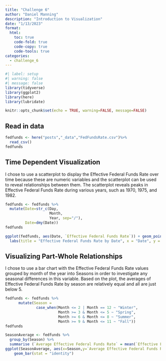 ```yaml
---
title: "Challenge 6"
author: "Daniel Manning"
description: "Introduction to Visualization"
date: "1/13/2023"
format:
  html:
    toc: true
    code-fold: true
    code-copy: true
    code-tools: true
categories:
  - challenge_6
---
```


```r
#| label: setup
#| warning: false
#| message: false
library(tidyverse)
library(ggplot2)
library(here)
library(lubridate)

knitr::opts_chunk$set(echo = TRUE, warning=FALSE, message=FALSE)
```


## Read in data

```r
fedfunds <- here("posts","_data","FedFundsRate.csv")%>%
  read_csv()
fedfunds
```

## Time Dependent Visualization 

I chose to use a scatterplot to display the Effective Federal Funds Rate over time because these are numeric variables and the scatterplot can be used to reveal relationships between them. The scatterplot reveals peaks in Effective Federal Funds Rate during various years, such as 1970, 1975, and 1982.

```r
fedfunds <- fedfunds %>%
  mutate(Date=str_c(Day, 
                    Month, 
                    Year, sep="/"),
         Date=dmy(Date))
fedfunds

ggplot(fedfunds, aes(Date, `Effective Federal Funds Rate`)) + geom_point()
  labs(title = "Effective Federal Funds Rate by Date", x = "Date", y = "Effective Federal Funds Rate")


```
## Visualizing Part-Whole Relationships

I chose to use a bar chart with the Effective Federal Funds Rate values grouped by month of the year into Seasons in order to investigate any seasonal differences in this variable. Based on the plot, the averages of Effective Federal Funds Rate by season are relatively equal and all are just below 5.

```r
fedfunds <- fedfunds %>%
      mutate(Season = 
              case_when(Month <= 2 | Month == 12 ~ "Winter",
                        Month >= 3 & Month <= 5 ~ "Spring",
                        Month >= 6 & Month <= 8 ~ "Summer",
                        Month >= 9 & Month <= 11 ~ "Fall"))
fedfunds

SeasonAverage <- fedfunds %>% 
  group_by(Season) %>% 
  summarise (`Average Effective Federal Funds Rate` = mean(`Effective Federal Funds Rate`, na.rm = TRUE))
ggplot(SeasonAverage, aes(x=Season,y=`Average Effective Federal Funds Rate`)) + 
    geom_bar(stat = "identity")
```


